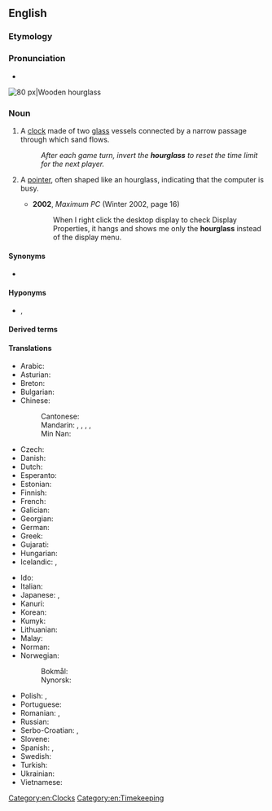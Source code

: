 ==English==

===Etymology===
{{compound|en|hour|glass}}

===Pronunciation===
* {{IPA|en|/ˈaʊəɡlɑːs/}}

[[Image:Wooden_hourglass_2.jpg|thumb|right|80 px|Wooden hourglass]]
{{wikipedia}}

===Noun===
{{en-noun|es}}

# A [[clock]] made of two [[glass]] vessels connected by a narrow passage through which sand flows.
#: ''After each game turn, invert the '''hourglass''' to reset the time limit for the next player.''
# {{lb|en|GUI}} A [[pointer]], often shaped like an hourglass, indicating that the computer is busy.
#* '''2002''', ''Maximum PC'' (Winter 2002, page 16)
#*: When I right click the desktop display to check Display Properties, it hangs and shows me only the '''hourglass''' instead of the display menu.

====Synonyms====
* {{l|en|sandglass}}

====Hyponyms====
* {{l|en|egg timer}}, {{l|en|egg-timer}}

====Derived terms====
{{der3|en
|hourglass drum
|hourglassed
|hourglass figure
|hourglassing
|hourglass-shaped}}

====Translations====
{{trans-top|clock}}
* Arabic: {{t|ar|سَاعَة رَمْلِيَّة|f}}
* Asturian: {{t|ast|reló d'arena|m}}
* Breton: {{t|br|eurier-traezh|m}}
* Bulgarian: {{t|bg|пясъчен часовник|m|sc=Cyrl}}
* Chinese:
*: Cantonese: {{t|yue|沙漏|tr=saa1 lau6}}
*: Mandarin: {{t+|cmn|沙漏|tr=shālòu}}, {{t|cmn|沙鐘}}, {{t|cmn|沙钟|tr=shāzhōng}}, {{t|cmn|沙壺}}, {{t|cmn|沙壶|tr=shāhú}}
*: Min Nan: {{t|nan|沙漏|tr=soa-lāu}}
* Czech: {{t+|cs|přesýpací hodiny|f-p}}
* Danish: {{t+|da|timeglas|n}}
* Dutch: {{t+|nl|zandloper|m}}
* Esperanto: {{t|eo|sablohorloĝo}}
* Estonian: {{t|et|liivakell}}
* Finnish: {{t+|fi|tiimalasi}}
* French: {{t+|fr|sablier|m}}
* Galician: {{t+|gl|reloxo de area}}
* Georgian: {{t|ka|ქვიშის საათი}}
* German: {{t+|de|Sanduhr|f}}
* Greek: {{t+|el|κλεψύδρα|f}}
* Gujarati: {{t|gu|રેતઘડી|f}}
* Hungarian: {{t+|hu|homokóra}}
* Icelandic: {{t|is|tímaglas|n}}, {{t|is|stundaglas|n}}
{{trans-mid}}
* Ido: {{t+|io|sablo-horlojo}}
* Italian: {{t+|it|clessidra|f}}
* Japanese: {{t|ja|砂時計|tr=すなどけい, sunadokei}}, {{t|ja|砂漏|tr=さろう, sarō}}
* Kanuri: {{t|kr|moraesigyae}}
* Korean: {{t|ko|모래시계}}
* Kumyk: {{t|kum|хум сагьат|tr=xum sahat}}
* Lithuanian: {{t|lt|smėlio laikrodis|m}}
* Malay: {{t|ms|jam pasir}}
* Norman: {{t|nrf|hôlouoge à sablion|f}}
* Norwegian:
*: Bokmål: {{t|nb|timeglass|n}}
*: Nynorsk: {{t|nn|timeglas|n}}
* Polish: {{t+|pl|klepsydra|f}}, {{t|pl|zegar piaskowy|m-in}}
* Portuguese: {{t+|pt|ampulheta|f}}
* Romanian: {{t+|ro|nisiparniță|f}}, {{t+|ro|clepsidră|f}}
* Russian: {{t+|ru|песо́чные часы́|m-p}}
* Serbo-Croatian: {{t|sh|peščanik|m}}, {{t|sh|pješčani sat|m}}
* Slovene: {{t|sl|peščena ura|f}}
* Spanish: {{t|es|reloj de arena|m}}, {{t+|es|ampolleta|f}}
* Swedish: {{t+|sv|timglas|n}}
* Turkish: {{t+|tr|kum saati}}
* Ukrainian: {{t|uk|піскови́й годи́нник|m|sc=Cyrl}}
* Vietnamese: {{t|vi|đồng hồ cát}}
{{trans-bottom}}

[[Category:en:Clocks]]
[[Category:en:Timekeeping]]